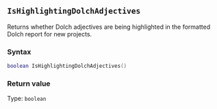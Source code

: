 ::: {.minipage data-latex="{\textwidth}"}
## `IsHighlightingDolchAdjectives`

Returns whether Dolch adjectives are being highlighted in the formatted Dolch report for new projects.

### Syntax {-}

``` .lua
boolean IsHighlightingDolchAdjectives()
```

### Return value {-}

Type: `boolean`
:::
